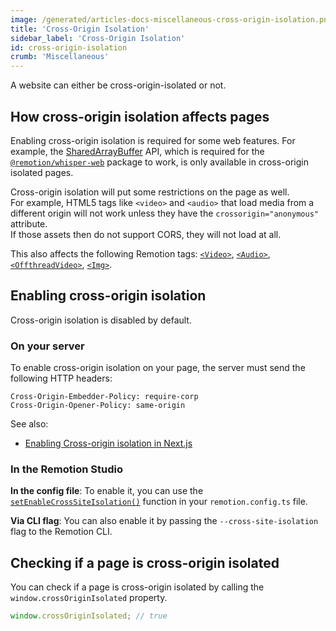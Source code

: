 ```yaml
---
image: /generated/articles-docs-miscellaneous-cross-origin-isolation.png
title: 'Cross-Origin Isolation'
sidebar_label: 'Cross-Origin Isolation'
id: cross-origin-isolation
crumb: 'Miscellaneous'
---
```


A website can either be cross-origin-isolated or not.

## How cross-origin isolation affects pages

Enabling cross-origin isolation is required for some web features. For example, the [SharedArrayBuffer](https://developer.mozilla.org/en-US/docs/Web/JavaScript/Reference/Global_Objects/SharedArrayBuffer) API, which is required for the [`@remotion/whisper-web`](/docs/whisper-web) package to work, is only available in cross-origin isolated pages.

Cross-origin isolation will put some restrictions on the page as well.  
For example, HTML5 tags like `<video>` and `<audio>` that load media from a different origin will not work unless they have the `crossorigin="anonymous"` attribute.  
If those assets then do not support CORS, they will not load at all.

This also affects the following Remotion tags: [`<Video>`](/docs/video), [`<Audio>`](/docs/audio), [`<OffthreadVideo>`](/docs/offthreadvideo), [`<Img>`](/docs/img).

## Enabling cross-origin isolation

Cross-origin isolation is disabled by default.

### On your server

To enable cross-origin isolation on your page, the server must send the following HTTP headers:

```
Cross-Origin-Embedder-Policy: require-corp
Cross-Origin-Opener-Policy: same-origin
```

See also:

- [Enabling Cross-origin isolation in Next.js](https://vercel.com/guides/fix-shared-array-buffer-not-defined-nextjs-react#enable-cross-origin-isolation)

### In the Remotion Studio

**In the config file**: To enable it, you can use the [`setEnableCrossSiteIsolation()`](/docs/config#setenablecrosssiteisolation) function in your `remotion.config.ts` file.

**Via CLI flag**: You can also enable it by passing the `--cross-site-isolation` flag to the Remotion CLI.

## Checking if a page is cross-origin isolated

You can check if a page is cross-origin isolated by calling the `window.crossOriginIsolated` property.

```ts
window.crossOriginIsolated; // true
```
